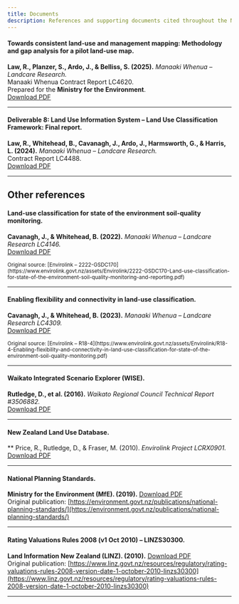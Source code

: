 ```yaml
---
title: Documents
description: References and supporting documents cited throughout the NZLUM classification system
---
```


#### Towards consistent land-use and management mapping: Methodology and gap analysis for a pilot land-use map.
**Law, R., Planzer, S., Ardo, J., & Belliss, S. (2025).**
_Manaaki Whenua – Landcare Research._  
Manaaki Whenua Contract Report LC4620.  
Prepared for the **Ministry for the Environment**.  
[Download PDF](../../../public/lc4620.pdf)

---

#### Deliverable 8: Land Use Information System – Land Use Classification Framework: Final report.
**Law, R., Whitehead, B., Cavanagh, J., Ardo, J., Harmsworth, G., & Harris, L. (2024).** 
_Manaaki Whenua – Landcare Research._  
Contract Report LC4488.  
[Download PDF](../../../public/lc4488.pdf)

---

## Other references

#### Land-use classification for state of the environment soil-quality monitoring.
**Cavanagh, J., & Whitehead, B. (2022).**
_Manaaki Whenua – Landcare Research LC4146._  
[Download PDF](../../../public/lc4146.pdf)

<small>
Original source: [Envirolink – 2222-GSDC170](https://www.envirolink.govt.nz/assets/Envirolink/2222-GSDC170-Land-use-classification-for-state-of-the-environment-soil-quality-monitoring-and-reporting.pdf)
</small>

---

#### Enabling flexibility and connectivity in land-use classification.
**Cavanagh, J., & Whitehead, B. (2023).**
_Manaaki Whenua – Landcare Research LC4309._  
[Download PDF](../../../public/lc4309.pdf)

<small>
Original source: [Envirolink – R18-4](https://www.envirolink.govt.nz/assets/Envirolink/R18-4-Enabling-flexibility-and-connectivity-in-land-use-classification-for-state-of-the-environment-soil-quality-monitoring.pdf)
</small>

---

#### Waikato Integrated Scenario Explorer (WISE).
**Rutledge, D., et al. (2016).**
_Waikato Regional Council Technical Report #3506882._  
[Download PDF](../../../public/wise.pdf)

---

#### New Zealand Land Use Database.
** Price, R., Rutledge, D., & Fraser, M. (2010).
_Envirolink Project LCRX0901._  
[Download PDF](../../../public/lcrx0901.pdf)

---

#### National Planning Standards.
**Ministry for the Environment (MfE). (2019).**
[Download PDF](../../../public/national-planning-standards-november-2019-updated-2022.pdf)  
Original publication: [https://environment.govt.nz/publications/national-planning-standards/](https://environment.govt.nz/publications/national-planning-standards/)

---

#### Rating Valuations Rules 2008 (v1 Oct 2010) – LINZS30300.
**Land Information New Zealand (LINZ). (2010).**
[Download PDF](../../../public/LINZS30300.pdf)  
Original publication: [https://www.linz.govt.nz/resources/regulatory/rating-valuations-rules-2008-version-date-1-october-2010-linzs30300](https://www.linz.govt.nz/resources/regulatory/rating-valuations-rules-2008-version-date-1-october-2010-linzs30300)

---
